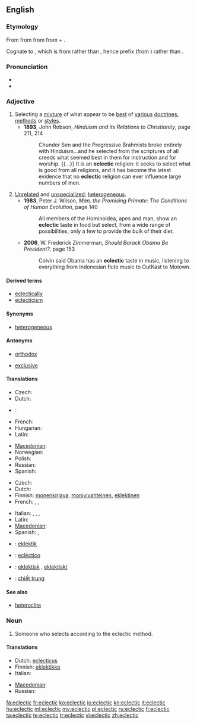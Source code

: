 {{was wotd|2010|September|15}}
==English==

===Etymology===
From {{etyl|fr|en}} {{term|éclectique|lang=fr}} from {{etyl|grc|en}} {{term|ἐκλεκτικός||selective|tr=eklektikos|lang=grc}} from {{term|ἐκλέγω||I pick, choose|tr=eklegō|lang=grc}} from {{term|ἐκ||out, from|tr=ek|lang=grc}} + {{term|λέγω||I choose, count|tr=legō|lang=grc}}.

Cognate to {{term|elect|lang=en}}, which is from {{etyl|la|-}} rather than {{etyl|grc|-}}, hence prefix {{term|e-|lang=la}} (from {{term|ex|lang=la}}) rather than {{term|ἐκ|tr=ek|lang=grc}}.

===Pronunciation===
* {{IPA|/ɛkˈlɛk.tɪk/|/ɪˈklɛk.tɪk/}}
* {{audio|en-us-eclectic.ogg|Audio (US)}}

===Adjective===
{{en-adj}}

# Selecting a [[mixture]] of what appear to be [[best]] of [[various]] [[doctrines]], [[methods]] or [[styles]].
#* '''1893''', John Robson, ''Hinduism and its Relations to Christianity'', page 211, 214
#*: Chunder Sen and the Progressive Brahmists broke entirely with Hinduism...and he selected from the scriptures of all creeds what seemed best in them for instruction and for worship. {{...}} It is an '''eclectic''' religion: it seeks to select what is good from all religions, and it has become the latest evidence that no '''eclectic''' religion can ever influence large numbers of men.
# [[unrelated|Unrelated]] and [[unspecialized]]; [[heterogeneous]].
#* '''1983''', Peter J. Wilson, ''Man, the Promising Primate: The Conditions of Human Evolution'', page 140
#*: All members of the Hominoidea, apes and man, show an '''eclectic''' taste in food but select, from a wide range of possibilities, only a few to provide the bulk of their diet.
#* '''2006''', W. Frederick Zimmerman, ''Should Barack Obama Be President?'', page 153
#*: Colvin said Obama has an '''eclectic''' taste in music, listening to everything from Indonesian flute music to OutKast to Motown.

====Derived terms====
* [[eclectically]]
* [[eclecticism]]

====Synonyms====
* {{sense|unrelated and unspecialized}} [[heterogeneous]]

====Antonyms====
* {{sense|selecting a mixture of doctrines}} [[orthodox]]
* [[exclusive]]

====Translations====
{{trans-top|selecting a mixture of what appear to be best of various doctrines, methods or styles}}
* Czech: {{t-|cs|eklektický}}
* Dutch: {{t-|nl|eclectisch}}
* {{fi}}: {{t+|fi|eklektinen}}
* French: {{t+|fr|éclectique}}
* Hungarian: {{t-|hu|eklektikus}}
* Latin: {{t|la|eclecticus}}
{{trans-mid}}
* [[Macedonian]]: {{t|mk|еклектичен|m|tr=ekléktičen}}
* Norwegian: {{t|no|eklektisk}}
* Polish: {{t|pl|eklektyczny}}
* Russian: {{t|ru|эклектичный}}
* Spanish: {{t|es|ecléctico|m}}
{{trans-bottom}}

{{trans-top|unrelated and unspecialized; heterogeneous}}
* Czech: {{t-|cs|eklektický}}
* Dutch: {{t-|nl|uiteenlopend}}
* Finnish: [[monenkirjava]], [[monivivahteinen]], [[eklektinen]]
* French: {{t+|fr|hétérogène}},{{t|fr|hétéroclite}} {{t+|fr|disparate}}, {{t|fr|de bric et de broc}}
{{trans-mid}}
* Italian: {{t-|it|eclettico}}, {{t+|it|disparato}}, {{t|it|heteroclitico}} ,{{t-|it|eterogeneo}}
* Latin: {{t|la|eclecticus}}
* [[Macedonian]]: {{t|mk|разновиден|m|tr=raznóviden}}
* Spanish: {{t+|es|heterogéneo}}, {{t|es|heteróclito}}  {{t|es|disparatado}}
{{trans-bottom}}

{{checktrans-top}}
* {{ttbc|sr}}: [[eklektik]]
* {{ttbc|es}}: [[ecléctico]]
* {{ttbc|sv}}: [[eklektisk]] {{c}}, [[eklektiskt]] {{n}}
* {{ttbc|vi}}: [[chiết trung]]
{{trans-bottom}}

====See also====
* [[heteroclite]]

===Noun===
{{en-noun}}

# Someone who selects according to the eclectic method.

====Translations====
{{trans-top|one who selects by the eclectic method}}
* Dutch: [[eclecticus]] {{m}}
* Finnish: [[eklektikko]]
* Italian: {{t-|it|eclettico}}
{{trans-mid}}
* [[Macedonian]]: {{t|mk|еклектичар|m|tr=ekléktičar}}
* Russian: {{t|ru|эклектик|m}}
{{trans-bottom}}

[[fa:eclectic]]
[[fr:eclectic]]
[[ko:eclectic]]
[[io:eclectic]]
[[kn:eclectic]]
[[lt:eclectic]]
[[hu:eclectic]]
[[ml:eclectic]]
[[my:eclectic]]
[[pl:eclectic]]
[[ru:eclectic]]
[[fi:eclectic]]
[[ta:eclectic]]
[[te:eclectic]]
[[tr:eclectic]]
[[vi:eclectic]]
[[zh:eclectic]]